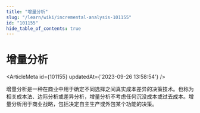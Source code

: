 ```yaml
---
title: "增量分析"
slug: "/learn/wiki/incremental-analysis-101155"
id: "101155"
hide_table_of_contents: true
---
```



# 增量分析

<ArticleMeta id={101155} updatedAt={'2023-09-26 13:58:54'} />
<div className='border-solid border-b border-t-0 my-4 border-[var(--ifm-color-gray-300)]' />

增量分析是一种在商业中用于确定不同选择之间真实成本差异的决策技术。也称为相关成本法、边际分析或差异分析，增量分析不考虑任何沉没成本或过去成本。增量分析用于商业战略，包括决定自主生产或外包某个功能的决策。
